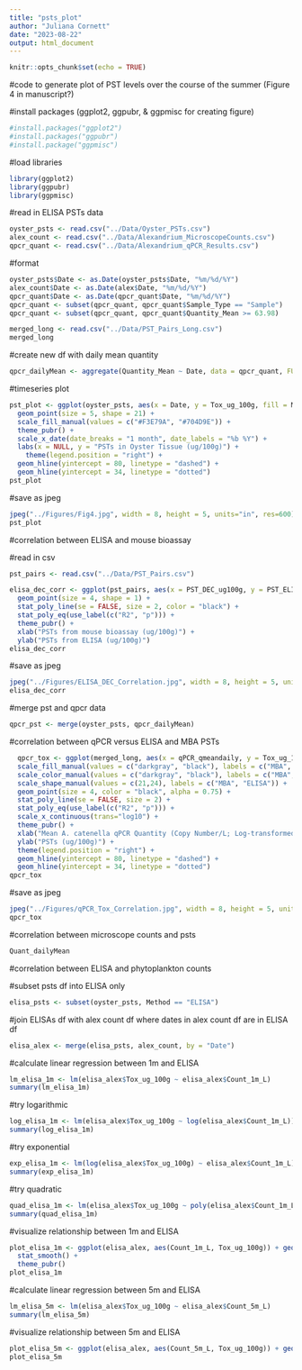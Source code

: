 ```yaml
---
title: "psts_plot"
author: "Juliana Cornett"
date: "2023-08-22"
output: html_document
---
```


```r
knitr::opts_chunk$set(echo = TRUE)
```

#code to generate plot of PST levels over the course of the summer (Figure 4 in manuscript?)

#install packages (ggplot2, ggpubr, & ggpmisc for creating figure)

```r
#install.packages("ggplot2")
#install.packages("ggpubr")
#install.package("ggpmisc")
```

#load libraries

```r
library(ggplot2)
library(ggpubr)
library(ggpmisc)
```

#read in ELISA PSTs data

```r
oyster_psts <- read.csv("../Data/Oyster_PSTs.csv")
alex_count <- read.csv("../Data/Alexandrium_MicroscopeCounts.csv")
qpcr_quant <- read.csv("../Data/Alexandrium_qPCR_Results.csv")
```

#format 

```r
oyster_psts$Date <- as.Date(oyster_psts$Date, "%m/%d/%Y")
alex_count$Date <- as.Date(alex$Date, "%m/%d/%Y")
qpcr_quant$Date <- as.Date(qpcr_quant$Date, "%m/%d/%Y")
qpcr_quant <- subset(qpcr_quant, qpcr_quant$Sample_Type == "Sample")
qpcr_quant <- subset(qpcr_quant, qpcr_quant$Quantity_Mean >= 63.98)
```

```r
merged_long <- read.csv("../Data/PST_Pairs_Long.csv")
merged_long
```

#create new df with daily mean quantity

```r
qpcr_dailyMean <- aggregate(Quantity_Mean ~ Date, data = qpcr_quant, FUN = mean)
```

#timeseries plot 

```r
pst_plot <- ggplot(oyster_psts, aes(x = Date, y = Tox_ug_100g, fill = Method)) +
  geom_point(size = 5, shape = 21) +
  scale_fill_manual(values = c("#F3E79A", "#704D9E")) +
  theme_pubr() +
  scale_x_date(date_breaks = "1 month", date_labels = "%b %Y") +
  labs(x = NULL, y = "PSTs in Oyster Tissue (ug/100g)") +
    theme(legend.position = "right") +
  geom_hline(yintercept = 80, linetype = "dashed") +
  geom_hline(yintercept = 34, linetype = "dotted")
pst_plot
```

#save as jpeg

```r
jpeg("../Figures/Fig4.jpg", width = 8, height = 5, units="in", res=600)
pst_plot
```

#correlation between ELISA and mouse bioassay

#read in csv

```r
pst_pairs <- read.csv("../Data/PST_Pairs.csv")
```

```r
elisa_dec_corr <- ggplot(pst_pairs, aes(x = PST_DEC_ug100g, y = PST_ELISA_ug100g)) + 
  geom_point(size = 4, shape = 1) + 
  stat_poly_line(se = FALSE, size = 2, color = "black") +
  stat_poly_eq(use_label(c("R2", "p"))) +
  theme_pubr() +
  xlab("PSTs from mouse bioassay (ug/100g)") +
  ylab("PSTs from ELISA (ug/100g)")
elisa_dec_corr
```

#save as jpeg

```r
jpeg("../Figures/ELISA_DEC_Correlation.jpg", width = 8, height = 5, units="in", res=600)
elisa_dec_corr
```

#merge pst and qpcr data

```r
qpcr_pst <- merge(oyster_psts, qpcr_dailyMean)
```

#correlation between qPCR versus ELISA and MBA PSTs

```r
  qpcr_tox <- ggplot(merged_long, aes(x = qPCR_qmeandaily, y = Tox_ug_100g, color = Method, fill = Method, shape = Method)) + 
  scale_fill_manual(values = c("darkgray", "black"), labels = c("MBA", "ELISA")) +
  scale_color_manual(values = c("darkgray", "black"), labels = c("MBA", "ELISA")) +
  scale_shape_manual(values = c(21,24), labels = c("MBA", "ELISA")) +
  geom_point(size = 4, color = "black", alpha = 0.75) + 
  stat_poly_line(se = FALSE, size = 2) +
  stat_poly_eq(use_label(c("R2", "p"))) +
  scale_x_continuous(trans="log10") +
  theme_pubr() +
  xlab("Mean A. catenella qPCR Quantity (Copy Number/L; Log-transformed)") +
  ylab("PSTs (ug/100g)") +
  theme(legend.position = "right") +
  geom_hline(yintercept = 80, linetype = "dashed") +
  geom_hline(yintercept = 34, linetype = "dotted")
qpcr_tox
```

#save as jpeg

```r
jpeg("../Figures/qPCR_Tox_Correlation.jpg", width = 8, height = 5, units="in", res=600)
qpcr_tox
```

#correlation between microscope counts and psts

```r
Quant_dailyMean
```

#correlation between ELISA and phytoplankton counts

#subset psts df into ELISA only

```r
elisa_psts <- subset(oyster_psts, Method == "ELISA")
```

#join ELISAs df with alex count df where dates in alex count df are in ELISA df

```r
elisa_alex <- merge(elisa_psts, alex_count, by = "Date")
```

#calculate linear regression between 1m and ELISA

```r
lm_elisa_1m <- lm(elisa_alex$Tox_ug_100g ~ elisa_alex$Count_1m_L)
summary(lm_elisa_1m)
```

#try logarithmic 

```r
log_elisa_1m <- lm(elisa_alex$Tox_ug_100g ~ log(elisa_alex$Count_1m_L))
summary(log_elisa_1m)
```

#try exponential

```r
exp_elisa_1m <- lm(log(elisa_alex$Tox_ug_100g) ~ elisa_alex$Count_1m_L)
summary(exp_elisa_1m)
```

#try quadratic

```r
quad_elisa_1m <- lm(elisa_alex$Tox_ug_100g ~ poly(elisa_alex$Count_1m_L,2))
summary(quad_elisa_1m)
```

#visualize relationship between 1m and ELISA

```r
plot_elisa_1m <- ggplot(elisa_alex, aes(Count_1m_L, Tox_ug_100g)) + geom_point() +
  stat_smooth() + 
  theme_pubr()
plot_elisa_1m
```

#calculate linear regression between 5m and ELISA

```r
lm_elisa_5m <- lm(elisa_alex$Tox_ug_100g ~ elisa_alex$Count_5m_L)
summary(lm_elisa_5m)
```

#visualize relationship between 5m and ELISA

```r
plot_elisa_5m <- ggplot(elisa_alex, aes(Count_5m_L, Tox_ug_100g)) + geom_point() + geom_smooth(method = "lm") + theme_pubr()
plot_elisa_5m
```
